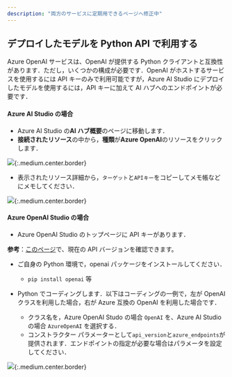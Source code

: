 ```yaml
---
description: "両方のサービスに定期用できるページへ修正中"
---
```


## デプロイしたモデルを Python API で利用する

Azure OpenAI サービスは、OpenAI が提供する Python クライアントと互換性があります．ただし，いくつかの構成が必要です．OpenAI がホストするサービスを使用するには API キーのみで利用可能ですが，Azure AI Studio にデプロイしたモデルを使用するには，API キーに加えて AI ハブへのエンドポイントが必要です．

#### Azure AI Studio の場合
- Azure AI Studio の**AI ハブ概要**のページに移動します．
- **接続されたリソース**の中から，**種類**が**Azure OpenAI**のリソースをクリックします．

![](img/01_aistudiopython1.png){:.medium.center.border}
- 表示されたリソース詳細から，`ターゲット`と`APIキー`をコピーしてメモ帳などにメモしてください．

![](img/02_aistudiopython2.png){:.medium.center.border}


#### Azure OpenAI Studio の場合
- Azure OpenAI Studio のトップページに API キーがあります．

**参考**：[このページ](https://learn.microsoft.com/en-us/azure/ai-services/openai/api-version-deprecation)で、現在の API バージョンを確認できます。

- ご自身の Python 環境で，openai パッケージをインストールしてください．
  - ``pip install openai`` 等

- Python でコーディングします．以下はコーディングの一例で，左が OpenAI クラスを利用した場合，右が Azure 互換の OpenAI を利用した場合です．
  - クラス名を，Azure OpenAI Studo の場合 `OpenAI` を、Azure AI Studio の場合 `AzureOpenAI` を選択する．
  - コンストラクター パラメーターとして`api_version`と`azure_endpoints`が提供されます．エンドポイントの指定が必要な場合はパラメータを設定してください．

![](img/03_aistudiopython3.png){:.medium.center.border}

